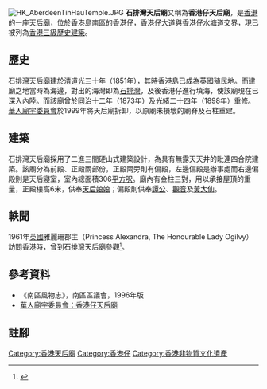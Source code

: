 [[File:HK_AberdeenTinHauTemple.JPG|thumb]]
'''石排灣天后廟'''又稱為'''香港仔天后廟'''，是[[香港|香港]]的一座[[天后廟|天后廟]]，位於[[香港島|香港島]][[南區_(香港)|南區]]的[[香港仔|香港仔]]，[[香港仔大道|香港仔大道]]與[[香港仔水塘道|香港仔水塘道]]交界，現已被列為[[香港三級歷史建築|香港三級歷史建築]]。

==歷史==
石排灣天后廟建於[[清朝|清]][[道光|道光]]三十年（1851年），其時香港島已成為[[英國|英國]]殖民地。而建廟之地當時為海邊，對出的海灣即為[[石排灣_(香港仔)|石排灣]]，及後香港仔進行填海，使該廟現在已深入內陸。而該廟曾於[[同治|同治]]十二年（1873年）及[[光緒|光緒]]二十四年（1898年）重修。[[華人廟宇委員會|華人廟宇委員會]]於1999年將天后廟拆卸，以原廟未損壞的廟脊及石柱重建。

==建築==
石排灣天后廟採用了二進三間硬山式建築設計，為具有無露天天井的毗連四合院建築。該廟分為前殿、正殿兩部份，正殿兩旁則有偏殿，左邊偏殿是辦事處而右邊偏殿則是天后寢室，室內總面積306[[平方呎|平方呎]]。廟內有金柱三對，用以承接屋頂的重量，正殿樓高6米，供奉[[天后娘娘|天后娘娘]]；偏殿則供奉[[譚公|譚公]]、[[觀音|觀音]]及[[黃大仙_(香港地方)|黃大仙]]。

==軼聞==
1961年[[英國|英國]]雅麗珊郡主（Princess Alexandra, The Honourable Lady Ogilvy）訪問香港時，曾到石排灣天后廟參觀<small><ref>{{Cite web |url=http://www.fushantang.com/1005/e1002.html |title=福山堂：香港仔天后廟 |accessdate=2008-06-10 |archive-date=2008-06-26 |archive-url=https://web.archive.org/web/20080626090130/http://www.fushantang.com/1005/e1002.html |dead-url=no }}</ref></small>。

==參考資料==
*《南區風物志》，南區區議會，1996年版
* [http://www.ctc.org.hk/b5/directcontrol/temple3.asp 華人廟宇委員會：香港仔天后廟] {{Wayback|url=http://www.ctc.org.hk/b5/directcontrol/temple3.asp |date=20080618033046 }}

==註腳==
<div class="references-small">
<references />
</div>

{{香港三級歷史建築}}

{{HK-buil-stub}}

[[Category:香港天后廟|Category:香港天后廟]]
[[Category:香港仔|Category:香港仔]]
[[Category:香港非物質文化遺產|Category:香港非物質文化遺產]]